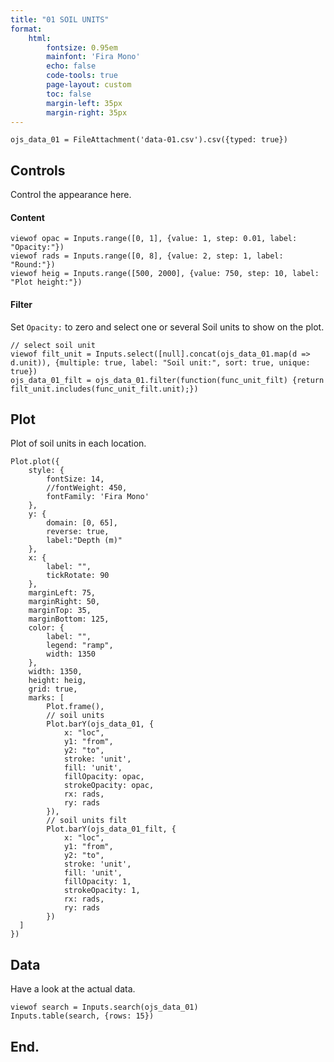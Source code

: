 ---
title: "01 SOIL UNITS"
format: 
    html:
        fontsize: 0.95em
        mainfont: 'Fira Mono'
        echo: false
        code-tools: true
        page-layout: custom
        toc: false
        margin-left: 35px
        margin-right: 35px
---

```{ojs .hidden}
ojs_data_01 = FileAttachment('data-01.csv').csv({typed: true})
```

::: {.grid}

::: {.g-col-3}

## Controls

Control the appearance here.

#### Content

```{ojs}
viewof opac = Inputs.range([0, 1], {value: 1, step: 0.01, label: "Opacity:"})
viewof rads = Inputs.range([0, 8], {value: 2, step: 1, label: "Round:"})
viewof heig = Inputs.range([500, 2000], {value: 750, step: 10, label: "Plot height:"})
```

#### Filter

Set `Opacity:` to zero and select one or several Soil units to show on the plot.

```{ojs}
// select soil unit
viewof filt_unit = Inputs.select([null].concat(ojs_data_01.map(d => d.unit)), {multiple: true, label: "Soil unit:", sort: true, unique: true})
ojs_data_01_filt = ojs_data_01.filter(function(func_unit_filt) {return filt_unit.includes(func_unit_filt.unit);})
```

:::

::: {.g-col-9}

## Plot

Plot of soil units in each location.

```{ojs}
Plot.plot({
    style: {
        fontSize: 14,
        //fontWeight: 450,
        fontFamily: 'Fira Mono'
    },
    y: {
        domain: [0, 65],
        reverse: true,
        label:"Depth (m)"
    },
    x: {
        label: "",
        tickRotate: 90
    },
    marginLeft: 75,
    marginRight: 50,
    marginTop: 35,
    marginBottom: 125,
    color: {
        label: "",
        legend: "ramp",
        width: 1350
    },
    width: 1350,
    height: heig,
    grid: true,
    marks: [
        Plot.frame(),
        // soil units
        Plot.barY(ojs_data_01, {
            x: "loc",
            y1: "from",
            y2: "to",
            stroke: 'unit',
            fill: 'unit',
            fillOpacity: opac,
            strokeOpacity: opac,
            rx: rads,
            ry: rads
        }),
        // soil units filt
        Plot.barY(ojs_data_01_filt, {
            x: "loc",
            y1: "from",
            y2: "to",
            stroke: 'unit',
            fill: 'unit',
            fillOpacity: 1,
            strokeOpacity: 1,
            rx: rads,
            ry: rads
        })
  ]
})
```

:::

:::

## Data

Have a look at the actual data.

```{ojs}
viewof search = Inputs.search(ojs_data_01)
Inputs.table(search, {rows: 15})
```

## End.